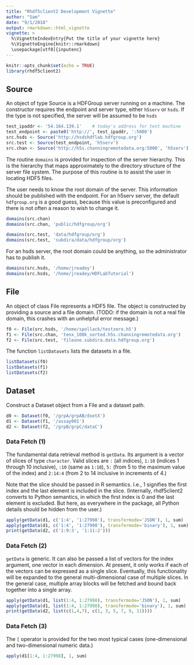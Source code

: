 ```yaml
---
title: "Rhdf5client2 Development Vignette"
author: "Sam"
date: "9/1/2018"
output: rmarkdown::html_vignette
vignette: >
  %\VignetteIndexEntry{Put the title of your vignette here}
  %\VignetteEngine{knitr::rmarkdown}
  \usepackage[utf8]{inputenc}
---
```


```r
knitr::opts_chunk$set(echo = TRUE)
library(rhdf5client2)
```

## Source

An object of type Source is a HDFGroup server running on a machine. The 
constructor requires the endpoint and server type, either `h5serv` or `hsds`. 
If the type is not specified, the server will be assumed to be `hsds`

```r
test_ipaddr <- '54.164.139.1'    # today's address for test machine
test_endpoint <- paste0('http://', test_ipaddr, ':5000')
src.hsds <- Source('http://hsdshdflab.hdfgroup.org')
src.test <- Source(test_endpoint, 'h5serv')
src.chan <- Source('http://h5s.channingremotedata.org:5000', 'h5serv')
```

The routine `domains` is provided for inspection of the server hierarchy.
This is the hierarchy that maps approximately to the directory structure of
the server file system. The purpose of this routine is to assist the user
in locating HDF5 files. 

The user needs to know the root domain of the server. This information 
should be published with the endpoint. For an h5serv server, the default 
`hdfgroup.org` is a good guess, because this value is preconfigured and 
there is not often a reason to wish to change it. 

```r
domains(src.chan)
domains(src.chan, 'public/hdfgroup/org')
```

```r
domains(src.test, 'data/hdfgroup/org')
domains(src.test, 'subdira/data/hdfgroup/org')
```

For an hsds server, the root domain could be anything, so the administrator
has to publish it.

```r
domains(src.hsds, '/home/jreadey')
domains(src.hsds, '/home/jreadey/HDFLabTutorial')
```

## File

An object of class File represents a HDF5 file. The object is constructed 
by providing a source and a file domain. (TODO: if the domain is not a 
real file domain, this crashes with an unhelpful error message.)

```r
f0 <- File(src.hsds, '/home/spollack/testzero.h5')
f1 <- File(src.chan, 'tenx_100k_sorted.h5s.channingremotedata.org')
f2 <- File(src.test, 'fileone.subdira.data.hdfgroup.org')
```

The function `listDatasets` lists the datasets in a file.

```r
listDatasets(f0)
listDatasets(f1)
listDatasets(f2)
```

## Dataset

Construct a Dataset object from a File and a dataset path.

```r
d0 <- Dataset(f0, '/grpA/grpAB/dsetX')
d1 <- Dataset(f1, '/assay001')
d2 <- Dataset(f2, '/grpB/grpC/dataC')
```

### Data Fetch (1)

The fundamental data retrieval method is `getData`. Its argument is a
vector of slices of type `character`. Valid slices are `:` (all indices), 
`1:10` (indices 1 through 10 inclusive), `:10` (same as `1:10`), `5:` 
(from 5 to the maximum value of the index) and `2:14:4` (from 2 to 14 
inclusive in increments of 4.)

Note that the slice should be passed in R semantics. I.e., 1 signifies
the first index and the last element is included in the slice. (Internally,
rhdf5client2 converts to Python semantics, in which the first index is 0 
and the last element is excluded. But here, as everywhere in the package,
all Python details should be hidden from the user.)

```r
apply(getData(d1, c('1:4', '1:27998'), transfermode='JSON'), 1, sum)
apply(getData(d1, c('1:4', '1:27998'), transfermode='binary'), 1, sum)
print(getData(d2, c('1:9:3', '1:11:2')))
```

### Data Fetch (2)

`getData` is generic. It can also be passed a list of vectors for the index 
argument, one vector in each dimension. At present, it only works if 
each of the vectors can be expressed as a single slice. Eventually, this 
functionality will be expanded to the general multi-dimensional case of 
multiple slices. In the general case, multiple array blocks will be 
fetched and bound back together into a single array.

```r
apply(getData(d1, list(1:4, 1:27998), transfermode='JSON'), 1, sum)
apply(getData(d1, list(1:4, 1:27998), transfermode='binary'), 1, sum)
print(getData(d2, list(c(1,4,7), c(1, 3, 5, 7, 9, 11))))
```

### Data Fetch (3)

The `[` operator is provided for the two most typical cases (one-dimensional and two-dimensional numeric data.)

```r
apply(d1[1:4, 1:27998], 1, sum)
```










